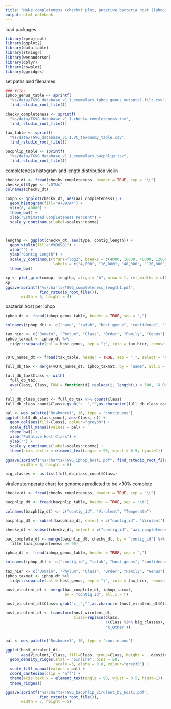 ```yaml
---
title: "Make completeness (checkv) plot, putative bacteria host (iphop) plot, and virulence (bacphlip) plot"
output: html_notebook
---
```


load packages
```r
library(rprojroot)
library(ggplot2)
library(data.table)
library(stringr)
library(wesanderson)
library(dplyr)
library(cowplot)
library(ggridges)
```

set paths and filenames
```r
### files
iphop_genus_table <- sprintf(
  "%s/data/TGVG_database_v1.1.exemplars.iphop_genus_outputs1.filt.csv", 
  find_rstudio_root_file())

checkv_completeness <- sprintf(
  "%s/data/TGVG_database_v1.1.checkv_completeness.tsv", 
  find_rstudio_root_file())

tax_table <- sprintf(
  "%s/data/TGVG_database_v1.1.VC_taxonomy_table.csv", 
  find_rstudio_root_file())

bacphlip_table <- sprintf(
  "%s/data/TGVG_database_v1.1.exemplars.bacphlip.tsv", 
  find_rstudio_root_file())
```

completeness histogram and length distribution violin
```r
checkv_dt <- fread(checkv_completeness, header = TRUE, sep = "\t")
checkv_dt$type <- "vOTUs"
colnames(checkv_dt)

compp <- ggplot(checkv_dt, aes(aai_completeness)) + 
  geom_histogram(fill="#7887A4") +
  ylim(0, 40000) +
  theme_bw() +
  xlab("Estimated Completeness Percent") +
  scale_y_continuous(label=scales::comma)



lengthp <- ggplot(checkv_dt, aes(type, contig_length)) + 
  geom_violin(fill="#9B6981") +
  xlab("") +
  ylab("Contig Length") +
  scale_y_continuous(trans="log2", breaks = c(4000, 16000, 40000, 120000), 
                     labels = c("4,000", "16,000", "40,000", "120,000")) +
  theme_bw()

xp <- plot_grid(compp, lengthp, align = "h", nrow = 1, rel_widths = c(60/100, 40/100))
xp
ggsave(sprintf("%s/charts/TGVG_completeness_length1.pdf", 
               find_rstudio_root_file()), 
       width = 5, height = 4)

```


bacterial host per iphop
```r
iphop_dt <- fread(iphop_genus_table, header = TRUE, sep = ",")

colnames(iphop_dt) <- c("name", "rafah", "host_genus", "confidence", "methods")

tax_hier <- c("Domain", "Phylum", "Class", "Order", "Family", "Genus")
iphop_taxmat <- iphop_dt %>% 
  tidyr::separate(col = host_genus, sep = ";", into = tax_hier, remove = FALSE)


vOTU_names_dt <- fread(tax_table, header = TRUE, sep = ",", select = "name")

full_db_tax <- merge(vOTU_names_dt, iphop_taxmat, by = "name", all.x = TRUE)

full_db_tax$Class <- with(
  full_db_tax, 
  ave(Class, Class, FUN = function(i) replace(i, length(i) < 300, 'X_Other'))
  )

full_db_class_count <- full_db_tax %>% count(Class) 
full_db_class_count$Class<-gsub("c__","",as.character(full_db_class_count$Class))

pal <- wes_palette("Rushmore1", 16, type = "continuous")
ggplot(full_db_class_count, aes(Class, n)) +
  geom_col(aes(fill=Class), colour="grey30") +
  scale_fill_manual(values = pal) +
  theme_bw() +
  xlab("Putative Host Class") +
  ylab("") +
  scale_y_continuous(label=scales::comma) +
  theme(axis.text.x = element_text(angle = 90, vjust = 0.5, hjust=1))

ggsave(sprintf("%s/charts/TGVG_iphop_host1.pdf", find_rstudio_root_file()), 
       width = 6, height = 6)

big_classes <- as.list(full_db_class_count$Class)
```

virulent/temperate chart for genomes predicted to be >90% complete
```r
checkv_dt <- fread(checkv_completeness, header = TRUE, sep = "\t")

bacphlip_dt <- fread(bacphlip_table, header = TRUE, sep = "\t")

colnames(bacphlip_dt) <- c("contig_id", "Virulent", "Temperate")

bacphlip_dt <- subset(bacphlip_dt, select = c("contig_id", "Virulent"))

checkv_dt <- subset(checkv_dt, select = c("contig_id", "aai_completeness"))

bac_complete_dt <- merge(bacphlip_dt, checkv_dt, by = "contig_id") %>% 
  filter(aai_completeness >= 90)

iphop_dt <- fread(iphop_genus_table, header = TRUE, sep = ",")

colnames(iphop_dt) <- c("contig_id", "rafah", "host_genus", "confidence", "methods")

tax_hier <- c("Domain", "Phylum", "Class", "Order", "Family", "Genus")
iphop_taxmat <- iphop_dt %>% 
  tidyr::separate(col = host_genus, sep = ";", into = tax_hier, remove = FALSE)

host_virulent_dt <- merge(bac_complete_dt, iphop_taxmat, 
                          by = "contig_id", all.x = T)

host_virulent_dt$Class<-gsub("c__","",as.character(host_virulent_dt$Class))

host_virulent_dt <- transform(host_virulent_dt, 
                              Class=replace(Class, 
                                            !(Class %in% big_classes), 
                                            'X_Other'))


pal <- wes_palette("Rushmore1", 16, type = "continuous")

ggplot(host_virulent_dt, 
       aes(Virulent, Class, fill=Class, group=Class, height = ..density..)) + 
  geom_density_ridges(stat = "binline", bins = 50, 
                      scale =3, alpha = 0.8, colour="grey30") +
  scale_fill_manual(values = pal) +
  coord_cartesian(clip = "off") +
  theme(axis.text.x = element_text(angle = 90, vjust = 0.5, hjust=1)) +
  theme_ridges() 

ggsave(sprintf("%s/charts/TGVG_bacphlip_virulent_by_host1.pdf", 
               find_rstudio_root_file()), 
       width = 7, height = 5)

     
```




